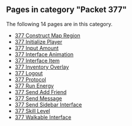 <!-- DO NOT EDIT BELOW THIS LINE, OR CHANGE THIS COMMENT, CODE AUTOMATICALLY GENERATED BY category.sh -->
== '''Pages in category "Packet 377"''' ==
The following 14 pages are in this category.
* [[377 Construct Map Region]]
* [[377 Initialize Player]]
* [[377 Input Amount]]
* [[377 Interface Animation]]
* [[377 Interface Item]]
* [[377 Inventory Overlay]]
* [[377 Logout]]
* [[377 Protocol]]
* [[377 Run Energy]]
* [[377 Send Add Friend]]
* [[377 Send Message]]
* [[377 Send Sidebar Interface]]
* [[377 Skill Level]]
* [[377 Walkable Interface]]
